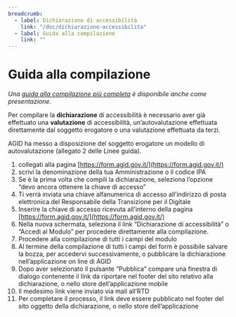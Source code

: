 ```yaml
---
breadcrumb:
  - label: Dichiarazione di accessibilità
    link: "/doc/dichiarazione-accessibilita"
  - label: Guida alla compilazione
    link: ""
---
```


# Guida alla compilazione

*Una [guida alla compilazione più completa](https://docs.google.com/presentation/d/1hC_4uat1fEU7XzCKSuf9jjRhXqZ_4hAhsVyCGsK37u0)
è disponibile anche come presentazione*.

Per compilare la **dichiarazione** di accessibilità è necessario aver già effettuato
una **valutazione** di accessibilità, un’autovalutazione effettuata direttamente dal
soggetto erogatore o una valutazione effettuata da terzi.

AGID ha messo a disposizione del soggetto erogatore un modello
di autovalutazione (allegato 2 delle Linee guida).

1. collegati alla pagina [https://form.agid.gov.it/](https://form.agid.gov.it/)
1. scrivi la denominazione della tua Amministrazione o il codice IPA
1. Se è la prima volta che compili la dichiarazione, seleziona l’opzione “devo ancora ottenere la chiave di
accesso”
1. Ti verrà inviata una chiave alfanumerica di accesso all’indirizzo di
posta elettronica del Responsabile della Transizione per il Digitale
1. Inserire la chiave di accesso ricevuta all’interno della pagina [https://form.agid.gov.it/](https://form.agid.gov.it/)
1. Nella nuova schermata, seleziona il link “Dichiarazione di accessibilità” o
“Accedi al Modulo” per procedere direttamente alla compilazione.
1. Procedere alla compilazione di tutti i campi del modulo
1. Al termine della compilazione di tutti
i campi del form è possibile salvare la bozza, per accedervi successivamente, o
pubblicare la dichiarazione nell’applicazione on line di AGID
1. Dopo aver selezionato il pulsante ”Pubblica” compare una finestra di dialogo contenente il
link da riportare nel footer del sito relativo alla dichiarazione, o nello store
dell’applicazione mobile
1. Il medesimo link viene inviato via mail all’RTD
1. Per completare il processo, il link deve essere pubblicato nel footer del sito
oggetto della dichiarazione, o nello store dell’applicazione
